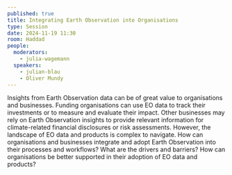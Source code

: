 ```yaml
---
published: true
title: Integrating Earth Observation into Organisations
type: Session
date: 2024-11-19 11:30
room: Haddad
people:
  moderators:
    - julia-wagemann
  speakers:
    - julian-blau
    - Oliver Mundy
---
```

Insights from Earth Observation data can be of great value to organisations and businesses. Funding organisations can use EO data to track their investments or to measure and evaluate their impact. Other businesses may rely on Earth Observation insights to provide relevant information for climate-related financial disclosures or risk assessments. However, the landscape of EO data and products is complex to navigate. How can organisations and businesses integrate and adopt Earth Observation into their processes and workflows? What are the drivers and barriers? How can organisations be better supported in their adoption of EO data and products?
